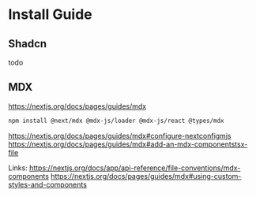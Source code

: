 # Install Guide
## Shadcn
todo

## MDX
https://nextjs.org/docs/pages/guides/mdx
```bash
npm install @next/mdx @mdx-js/loader @mdx-js/react @types/mdx
```

https://nextjs.org/docs/pages/guides/mdx#configure-nextconfigmjs
https://nextjs.org/docs/pages/guides/mdx#add-an-mdx-componentstsx-file

Links:
https://nextjs.org/docs/app/api-reference/file-conventions/mdx-components
https://nextjs.org/docs/pages/guides/mdx#using-custom-styles-and-components
